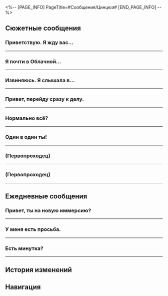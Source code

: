 <%-- [PAGE_INFO]
PageTitle=#Сообщения/Цинцюэ#
[END_PAGE_INFO] --%>
{{Сообщение Инфобокс
|id          = 1201
|Название    = ???
|Изображение = Персонаж Цинцюэ Иконка.png
|Тип         = Персонаж
|Отправитель = Цинцюэ
|Описание    = Ты давай работай, а мне играть не мешай
|Фракция     = Лофу Сяньчжоу
}}

==Сюжетные сообщения==
===Приветствую. Я жду вас...===
{{Сообщения
|условие_получения = 
|текст =
:'''Цинцюэ:''' Приветствую. Я жду вас по просьбе Верховной провидицы.
:'''Цинцюэ:''' Уже пора.
:'''Цинцюэ:''' Я пойти пока не могу. У меня важное дело.
:'''Цинцюэ:''' [[Файл:Сообщение Qingque New Friends Bring New Joy.png|256px]]
}}
----

===Я почти в Облачной...===
{{Сообщения
|условие_получения = 
|текст =
:'''Цинцюэ:''' Я почти в Облачной переправе. Давай скорее.
:'''Цинцюэ:''' Не позволяй лентяям браться за это дело. Поторопись.
}}
----

===Извиняюсь. Я слышала в...===
{{Сообщения
|условие_получения = 
|текст =
:'''Цинцюэ:''' Извиняюсь. Я слышала в Комиссии по ремёслам, что ты {{MC|ж=помогла|м=помог}} разобраться с узлами Древа амброзии. Генерал не врал, когда сказал, что ты просто {{MC|м=благодетель|ж=благодетельница}}.
:{Выбор} Это не слишком смахивает на комплимент.
::'''(Первопроходец):''' {{MC|м=Благодетель|ж=Благодетельница}}? Это не слишком смахивает на комплимент.
::'''Цинцюэ:''' Разумеется, комплимент. Я тебе благодарна от всего сердца. Лентяям можно полентяйничать, только когда люди, у которых много дел, занимаются делом.
::'''Цинцюэ:''' Ты же вроде не новичок уже в таких делах, неужели не {{MC|ж=поняла|м=понял}} намёка, когда я тебе присылаю сообщение с кучей комплиментов?
::'''Цинцюэ:''' Намёка типа: «Хм, наверное, ей что-то от меня надо».
::{Выбор} Что тебе от меня надо?
:::'''(Первопроходец):''' Так и что тебе от меня надо?
::{Выбор} Можно притвориться, что не {{MC|ж=поняла|м=понял}}?
:::'''(Первопроходец):''' Давай так, ты удалишь сообщение, и мы сделаем вид, как будто ничего не произошло.
:::'''Цинцюэ:''' Нет!
:{Выбор} У тебя, кажется, ко мне какое-то дело?
::'''(Первопроходец):''' Давай к делу. Что тебе нужно?
::'''Цинцюэ:''' Похоже, тебе уже хорошо знакомы любезности на Сяньчжоу, и ты видишь, когда за ними последует работа.<br />Ума тебе не занимать, {{MC|ж=девушка|м=юноша}}, и, думаю, скоро ты поймёшь три моих базовых принципа, как сделать, чтобы работа приносила счастье.
::'''Цинцюэ:''' У меня к тебе просьба. Помоги, пожалуйста.
:{Выбор} Да, я {{MC|ж=такая|м=такой}}.
::'''(Первопроходец):''' Да, я {{MC|м=отважный, добрый|ж=отважная, добрая}} и люблю помогать другим.
::'''Цинцюэ:''' Здорово! Такой отважный и добрый человек мне точно поможет.
:'''Цинцюэ:''' Помнишь ученика ремесленника по имени Чэнцзе из Комиссии по ремёслам?
:{Выбор} Не могу вспомнить
::'''(Первопроходец):''' Не могу вспомнить
::'''Цинцюэ:''' Если не помнишь, не страшно. Приходи в Комиссию по ремёслам, я тебе покажу.
:{Выбор} Кажется, помню.
::'''(Первопроходец):''' Чэнцзе... Вроде помню.
::'''Цинцюэ:''' Тогда это просто.
:'''Цинцюэ:''' Меня послала сюда госпожа Верховная провидица, чтобы помочь Комиссии по ремёслам в восстановлении после катастрофы.
:'''Цинцюэ:''' Всё идёт хорошо, за исключением ситуации с Чэнцзе, которая выходит за рамки моей работы.
:'''Цинцюэ:''' Можешь приехать ко мне? Я в порту Комиссии по ремёслам.
;{Принятая миссия: Учитель и друг}
}}
----

===Привет, перейду сразу к делу.===
{{Сообщения
|условие_получения = 
|текст =
:'''Цинцюэ:''' Привет, перейду сразу к делу.
:'''Цинцюэ:''' Тебе писал мастер Чэнцзе?
:{Выбор} Кто такой Чэнцзе?
::'''(Первопроходец):''' Кто это, напомни.
::'''Цинцюэ:''' Ого, какая короткая у тебя память.
::'''Цинцюэ:''' Попробую тебе напомнить.
::'''Цинцюэ:''' Мечта учителя.
::'''Цинцюэ:''' Ученик Комиссии по ремёслам.
::'''Цинцюэ:''' Человек, работавший над своей мечтой только три дня.
::{Выбор} Я его не знаю.
:::'''(Первопроходец):''' Прости, я его не знаю.
:::'''Цинцюэ:''' Либо твоя память ограничивается семью секундами, либо ты давно с ним не {{MC|ж=говорила|м=говорил}}, либо ты {{MC|ж=устала|м=устал}} от его лени...
::{Выбор} Мы давно не говорили.
:::'''(Первопроходец):''' Я {{MC|ж=вспомнила|м=вспомнил}} его. Но мы давно не говорили.
:{Выбор} Мы давно не говорили.
::'''(Первопроходец):''' Мы давно не говорили.
:{Выбор} Он сказал ждать новостей.
::'''(Первопроходец):''' Чэнцзе сказал ждать новостей, но так ничего и не прислал.
:'''Цинцюэ:''' Я не дружу с ним близко, но раз уж он играет со мной, я озабочена его душевным состоянием...
:'''Цинцюэ:''' Он сможет играть со мной и дальше?
:'''Цинцюэ:''' В общем, давай его навестим. Буду ждать тебя в Комиссии по ремёслам.
;{Принятая миссия: Учитель и друг: продолжение II}
}}
----

===Нормально всё?===
{{Сообщения
|условие_получения = 
|текст =
:'''(Первопроходец):''' Нормально всё?
:{Выбор} Не ходи пока в Комиссию.
:'''(Первопроходец):''' Не ходи пока в Комиссию по предсказаниям, там может быть опасно.
:'''Цинцюэ:''' ?
:'''Цинцюэ:''' Не волнуйся. Я только что сама всё видела, вышла и сразу написала.
:'''Цинцюэ:''' Так что же именно произошло? Почему никто не работает?
:{Выбор} Короче, охраняй вход.
:'''(Первопроходец):''' Охраняй вход, Цинцюэ. Следи, чтобы никто не входил и не выходил из Комиссии по предсказаниям.
:'''(Первопроходец):''' Береги себя. Мы почти на месте.
:'''Цинцюэ:''' Понятно. Теперь я настоящая привратница.
}}
----

===Один в один ты!===
{{Сообщения
|условие_получения = 
|текст =
:{Выбор} (Отправить фото Цинцюэ)
:'''(Первопроходец):''' Один в один ты!
:'''(Первопроходец):''' [[Файл:Сообщение Цинцюэ 35.png|256px]]
:'''Цинцюэ:''' А в «Небесный нефрит» умеет?
:{Выбор} Вряд ли, посмотри на лапки...
::'''(Первопроходец):''' Вряд ли, посмотри на эти лапки... В них кости не удержать.
::'''Цинцюэ:''' Ну да.
:{Выбор} Об этом я не знаю.
::'''(Первопроходец):''' А в «Небесный нефрит» на космической станции играют разве? Мне кажется, что нет. Но точно не знаю.
::'''Цинцюэ:''' Жаль. Без игры и жизнь не та.
::'''Цинцюэ:''' Ох, там столько людей, легко организовать партию-другую. Жалко очень.
:'''Цинцюэ:''' Поспрашивай там, может, интересно кому.
:'''Цинцюэ:''' Если найдёшь желающих, пусть приезжают на Лофу, будем играть.
}}
----

===(Первопроходец)===
{{Сообщения
|условие_получения = 
|текст =
:'''Цинцюэ:''' (Первопроходец)
:'''Цинцюэ:''' Помоги!! Спаси!
:{Выбор} Что такое?
::'''(Первопроходец):''' Что случилось?
::'''Цинцюэ:''' Ужас, какой ужас!
:{Выбор} Так быстро всё проиграла?
::'''(Первопроходец):''' Так быстро проигралась в пух и прах?
::'''Цинцюэ:''' Как раз нет... Моя беда ещё хуже!
:'''Цинцюэ:''' Просто ужасно! А виной всему моя жадность.
:'''Цинцюэ:''' Если бы я только знала раньше, я была бы внимательнее.
:'''Цинцюэ:''' В общем, (Первопроходец), спаси меня поскорее! Мне здесь всё незнакомо, могу положиться только на тебя, {{MC|ж=сестрёнка|м=братишка}}!
:{Выбор} Где ты?
:'''(Первопроходец):''' Где ты?
:'''Цинцюэ:''' Я... А где я?
:'''Цинцюэ:''' О, я слышала, как они говорят, что мы в отеле Мира грёз.
:'''Цинцюэ:''' Поторопись, а то мне конец.
:'''Цинцюэ:''' Скорее!!!
}}
----

===(Первопроходец)===
{{Сообщения
|условие_получения = 
|текст =
:'''Цинцюэ:''' (Первопроходец)
:'''Цинцюэ:''' Беда...
:'''Цинцюэ:''' Похоже, они хотят заставить меня участвовать в каком-то странном ритуале.
:'''Цинцюэ:''' Спаси...
:{Выбор} Цинцюэ?
:'''(Первопроходец):''' Цинцюэ?
:'''(Первопроходец):''' Цинцюэ? Что случилось? Кто «они»?
}}
----

==Ежедневные сообщения==
===Привет, ты {{MC|ж=зарегистрировалась|м=зарегистрировался}} на новую иммерсию?===
{{Сообщения
|условие_получения = 
|текст=
:'''Цинцюэ:''' Привет, ты {{MC|ж=зарегистрировалась|м=зарегистрировался}} на новую иммерсию?
:'''Цинцюэ:''' Стань моим другом.
:{Выбор} Другом?
::'''(Первопроходец):''' Другом?
::'''Цинцюэ:''' Я зову друзьями всех, кто играет со мной в «Небесный нефрит».
::'''Цинцюэ:''' Но я говорила о новой иммерсии лисьего народа «Нефритовый дух», их я тоже зову друзьями.
:{Выбор} Иммерсия?
::'''(Первопроходец):''' Иммерсия?
::'''Цинцюэ:''' Это новая иммерсия лисьего народа «Нефритовый дух».
::'''Цинцюэ:''' Специально для игроков в «Небесный нефрит», так что это наши друзья.
:'''Цинцюэ:''' Если у тебя есть нефритовые счёты, ты тоже можешь присоединиться.
:{Выбор} А, понятно, это мобильная игра.
:'''(Первопроходец):''' А, понятно, это мобильная игра.
:'''Цинцюэ:''' ? Что такое мобильная игра? Не понимаю.
:'''Цинцюэ:''' В общем, я уже зарегистрировалась, это бесплатно.
:'''Цинцюэ:''' Теперь могу играть на работе.
:'''Цинцюэ:''' Ты идёшь? Я открою комнату для друзей.
:{Выбор} Я не умею играть.
::'''(Первопроходец):''' С удовольствием...
::'''(Первопроходец):''' Но я не умею играть в «Небесный нефрит».
::'''(Первопроходец):''' [[Файл:Пом-Пом Стикер 11.png|80px|&lbrack;Плач&rbrack;]]
::'''Цинцюэ:''' Это очень просто.
::'''Цинцюэ:''' Приходи в игровой зал, научишься очень быстро.
:{Выбор} Играешь во время работы?
::'''(Первопроходец):''' Играешь в «Небесный нефрит» на работе?
::'''(Первопроходец):''' [[File:Sticker PPG 07 Pom-Pom 07.png|80px|&lbrack;Недоумение&rbrack;]]
::'''Цинцюэ:''' Работа утомительна.
::'''Цинцюэ:''' Это отличный способ избавиться от стресса, попробуй.
:{Выбор} В самом деле?
:'''(Первопроходец):''' В самом деле?
:'''Цинцюэ:''' Я не вру.
:'''Цинцюэ:''' Вас столько человек на экспрессе, игроки легко найдутся.
:'''Цинцюэ:''' Научишь всех играть.
:'''Цинцюэ:''' Пришлю тебе приглашение.
:'''Цинцюэ:''' [[File:Sticker PPG 07 Pom-Pom 06.png|80px|&lbrack;Одобрение&rbrack;]]
}}
----

===У меня есть просьба.===
{{Сообщения
|условие_получения = 
|текст=
:'''Цинцюэ:''' У меня есть просьба.
:'''Цинцюэ:''' После работы я слушала рассказ господина Сияня, но он остановился на самом интересном месте, я не могу этого вынести.
:'''Цинцюэ:''' Завтра он продолжит рассказ, но в более раннее время.
:'''Цинцюэ:''' Не знаю, успею ли добраться после работы.
:'''Цинцюэ:''' Если у меня не получится, сходишь и послушаешь за меня?
:{Выбор} Без проблем.
::'''(Первопроходец):''' Конечно.
::'''(Первопроходец):''' [[File:Sticker PPG 07 Pom-Pom 06.png|80px|&lbrack;Одобрение&rbrack;]]
::'''(Первопроходец):''' Но я не {{MC|ж=слушала|м=слушал}} сегодняшний рассказ, разве я пойму то, что будет завтра?
:{Выбор} У меня нет времени.
::'''(Первопроходец):''' Завтра у меня нет времени.
::'''(Первопроходец):''' [[Файл:Пом-Пом Стикер 11.png|80px|&lbrack;Плач&rbrack;]]
::'''(Первопроходец):''' И я не {{MC|ж=слушала|м=слушал}} сегодняшний рассказ, скорее всего я не пойму то, что будет завтра.
:'''Цинцюэ:''' О, сегодняшняя история об Облачном Всаднике, и, по-видимому, о поезде.
:'''Цинцюэ:''' Этот поезд похож на корабли Сяньчжоу и может путешествовать между мирами.
:{Выбор} Звучит очень знакомо.
:'''(Первопроходец):''' Звучит очень знакомо...
:'''Цинцюэ:''' Да.
:'''Цинцюэ:''' Поэтому я и прошу тебя.
:'''Цинцюэ:''' Господин Сиянь сказал, что Бог, Шагающий по облакам, однажды прибыл на планету под названием Харило.
:'''Цинцюэ:''' Но был втянут в заговор и даже сражался с огромным ауруматоном.
:'''Цинцюэ:''' Не спойлери, просто расскажи, что господин Сиянь скажет завтра.
:{Выбор} Что за Харило?
::'''(Первопроходец):''' Что за Харило?
:{Выбор} Что за ауруматон?
::'''(Первопроходец):''' Что за ауруматон?
:'''Цинцюэ:''' ...
:'''Цинцюэ:''' Так ты не знаешь?
:'''Цинцюэ:''' Ладно, похоже, мне всё же придётся прийти завтра самой.
:{Выбор} Расскажешь потом.
:'''(Первопроходец):''' Расскажешь потом.
:'''Цинцюэ:''' Хорошо!!!
:'''Цинцюэ:''' [[File:Sticker PPG 07 Pom-Pom 06.png|80px|&lbrack;Одобрение&rbrack;]]
}}
----

===Есть минутка?===
{{Сообщения
|условие_получения = 
|текст=
:'''Цинцюэ:''' Есть минутка?
:{Выбор} [[File:Sticker PPG 07 Pom-Pom 07.png|80px|&lbrack;Недоумение&rbrack;]]
:'''(Первопроходец):''' [[File:Sticker PPG 07 Pom-Pom 07.png|80px|&lbrack;Недоумение&rbrack;]]
:'''Цинцюэ:''' Знаешь.
:'''Цинцюэ:''' Сегодня на работе так тихо.
:'''Цинцюэ:''' Давай поболтаем.
:{{Диалог|Предупреждение}} Ваш друг Цинцюэ не в сети
:'''(Первопроходец):''' ?
:'''(Первопроходец):''' И почему ты отключилась?
:'''(Первопроходец):''' Закончила работать?
:{{Диалог|Предупреждение}} Ваш друг Цинцюэ в сети
:'''Цинцюэ:''' За мной кто-то стоял.
:'''Цинцюэ:''' Понимаешь?
:{Выбор} Если бы тебя поймали...
::'''(Первопроходец):''' И что бы случилось?
::'''(Первопроходец):''' Если бы тебя поймали...
::'''Цинцюэ:''' Не знаю.
::'''Цинцюэ:''' Меня никогда не поймают.
::'''Цинцюэ:''' Я просто супер!
:{Выбор} Лучше работай усерднее...
::'''(Первопроходец):''' Лучше работай усерднее.
::'''(Первопроходец):''' Рискованно отлынивать от работы.
::'''Цинцюэ:''' Если не буду отлынивать...
::'''Цинцюэ:''' День, считай, прошёл зря.
::'''Цинцюэ:''' Я не могу так.
:{{Диалог|Предупреждение}} Ваш друг Цинцюэ не в сети
:{Выбор} ...
:'''(Первопроходец):''' ...
:{{Диалог|Предупреждение}} Ваш друг Цинцюэ в сети
:'''Цинцюэ:''' Я здесь.
:{{Диалог|Предупреждение}} Ваш друг Цинцюэ не в сети
:{{Диалог|Предупреждение}} Ваш друг Цинцюэ в сети
:{{Диалог|Предупреждение}} Ваш друг Цинцюэ не в сети
:{Выбор} Займись работой!
:'''(Первопроходец):''' ...
:'''(Первопроходец):''' Займись работой!
}}
----

==История изменений==
{{История изменений|2.7}}

==Навигация==
{{Сообщения Навбокс}}